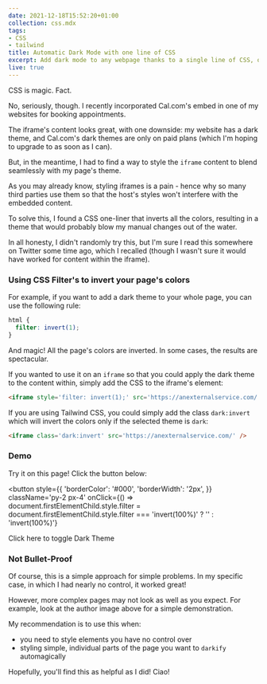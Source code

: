 ```yaml
---
date: 2021-12-18T15:52:20+01:00
collection: css.mdx
tags:
- CSS
- tailwind
title: Automatic Dark Mode with one line of CSS
excerpt: Add dark mode to any webpage thanks to a single line of CSS, or with a simple Tailwind Class
live: true
---
```


CSS is magic. Fact.

No, seriously, though. I recently incorporated Cal.com's embed in one of my websites for booking appointments. 

The iframe's content looks great, with one downside: my website has a dark theme, and Cal.com's dark themes are only on paid plans (which I'm hoping to upgrade to as soon as I can).

But, in the meantime, I had to find a way to style the `iframe` content to blend seamlessly with my page's theme. 

As you may already know, styling iframes is a pain - hence why so many third parties use them so that the host's styles won't interfere with the embedded content.

To solve this, I found a CSS one-liner that inverts all the colors, resulting in a theme that would probably blow my manual changes out of the water. 

In all honesty, I didn't randomly try this, but I'm sure I read this somewhere on Twitter some time ago, which I recalled (though I wasn't sure it would have worked for content within the iframe).

### Using CSS Filter's to invert your page's colors

For example, if you want to add a dark theme to your whole page, you can use the following rule:

```css
html {
  filter: invert(1);
}
```

And magic! All the page's colors are inverted. In some cases, the results are spectacular.

If you wanted to use it on an `iframe` so that you could apply the dark theme to the content within, simply add the CSS to the iframe's element:

```html
<iframe style='filter: invert(1);' src='https://anexternalservice.com/' />
```

If you are using Tailwind CSS, you could simply add the class `dark:invert` which will invert the colors only if the selected theme is `dark`:

```html
<iframe class='dark:invert' src='https://anexternalservice.com/' />
```

### Demo

Try it on this page! Click the button below:

<button 
  style={{
    'borderColor': '#000',
    'borderWidth': '2px',
  }}
  className='py-2 px-4'
  onClick={() => document.firstElementChild.style.filter = document.firstElementChild.style.filter === 'invert(100%)' ? '' : 'invert(100%)'}
>
  Click here to toggle Dark Theme
</button>

### Not Bullet-Proof

Of course, this is a simple approach for simple problems. In my specific case, in which I had nearly no control, it worked great! 

However, more complex pages may not look as well as you expect. For example, look at the author image above for a simple demonstration. 

My recommendation is to use this when: 
- you need to style elements you have no control over
- styling simple, individual parts of the page you want to `darkify` automagically

Hopefully, you'll find this as helpful as I did! Ciao!

